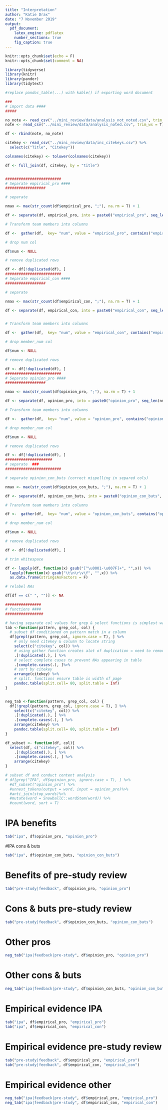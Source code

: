 ```yaml
---
title: "Interpretation"
author: "Katie Drax"
date: "7 November 2019"
output: 
  pdf_document:
    latex_engine: pdflatex
    number_sections: true
    fig_caption: true
---
```


```r
knitr::opts_chunk$set(echo = F)
knitr::opts_chunk$set(comment = NA)

library(tidyverse)
library(knitr)
library(pander)
library(tidytext)

#replace pandoc_table(...) with kable() if exporting word document

### 
# import data ####
#####

no_note <- read_csv("../mini_review/data/analysis_not_noted.csv", trim_ws = T)
note <- read_csv("../mini_review/data/analysis_noted.csv", trim_ws = T)

df <- rbind(note, no_note)

citekey <- read_csv("../mini_review/data/inc_citekeys.csv") %>%
  select(c("Title", "Citekey"))

colnames(citekey) <- tolower(colnames(citekey))

df <- full_join(df, citekey, by = "title")


#########################
# Separate empirical_pro #### 
##################

# separate

nmax <- max(str_count(df$empirical_pro, ";"), na.rm = T) + 1

df <- separate(df, empirical_pro, into = paste0("empirical_pro", seq_len(nmax)), sep = ";", fill = "warn") 

# Transform team members into columns

df <-  gather(df,  key= "num", value = "empirical_pro", contains("empirical_pro"), na.rm = F)

# drop num col

df$num <- NULL

# remove duplicated rows

df <- df[!duplicated(df), ]
#########################
# Separate empirical_con #### 
##################

# separate

nmax <- max(str_count(df$empirical_con, ";"), na.rm = T) + 1

df <- separate(df, empirical_con, into = paste0("empirical_con", seq_len(nmax)), sep = ";", fill = "warn") 


# Transform team members into columns

df <-  gather(df,  key= "num", value = "empirical_con", contains("empirical_con"), na.rm = F)

# drop member_num col

df$num <- NULL

# remove duplicated rows

df <- df[!duplicated(df), ]
#########################
# Separate opinion_pro #### 
##################

nmax <- max(str_count(df$opinion_pro, ";"), na.rm = T) + 1

df <- separate(df, opinion_pro, into = paste0("opinion_pro", seq_len(nmax)), sep = ";", fill = "warn") 

# Transform team members into columns

df <-  gather(df,  key= "num", value = "opinion_pro", contains("opinion_pro"), na.rm = F)

# drop member_num col

df$num <- NULL

# remove duplicated rows

df <- df[!duplicated(df), ]
#####################
# separate  ###
#########################

# separate opinion_con_buts (correct mispelling in separed cols)

nmax <- max(str_count(df$opinion_con_buts, ";"), na.rm = T) + 1

df <- separate(df, opinion_con_buts, into = paste0("opinion_con_buts", seq_len(nmax)), sep = ";", fill = "warn")

# Transform team members into columns

df <-  gather(df,  key= "num", value = "opinion_con_buts", contains("opinion_con_buts"), na.rm = F)

# drop member_num col

df$num <- NULL

# remove duplicated rows

df <- df[!duplicated(df), ]

# trim whitespace

df <- lapply(df, function(x) gsub("[^\u0001-\u007F]+", "",x)) %>%
  lapply(function(x) gsub("\t\n\r\v\f", "",x)) %>%
  as.data.frame(stringsAsFactors = F)

# relabel NAs

df[df == c(" ", "")] <- NA

################
# functions ####
#################

# having separate col values for grep & select functions is simplest way
tab <-function(pattern, grep_col, col) {
  # subset df conditioned on pattern match in a column
  df[grepl(pattern, grep_col, ignore.case = T), ] %>%
    # only need citekey & column to locate string
    select(c("citekey", col)) %>%
    # using gather function creates alot of duplication = need to remove them
    .[!duplicated(.), ] %>% 
    # select complete cases to prevent NAs appearing in table
    .[complete.cases(.), ]%>%
    # sort by citekey
    arrange(citekey) %>%
    # split. functions ensure table is width of page
    pandoc.table(split.cell= 80, split.table = Inf)
}


neg_tab <-function(pattern, grep_col, col) {
  df[!grepl(pattern, grep_col, ignore.case = T), ] %>%
    select(c("citekey", col)) %>%
    .[!duplicated(.), ] %>% 
    .[complete.cases(.), ] %>%
    arrange(citekey) %>%
    pandoc.table(split.cell= 80, split.table = Inf)
}

df_subset <- function(df, col){
  select(df, c("citekey", col)) %>%
    .[!duplicated(.), ] %>% 
    .[complete.cases(.), ] %>%
    arrange(citekey)
}

# subset df and conduct content analysis
# df[grep("IPA", df$opinion_pro, ignore.case = T), ] %>%
  #df_subset("opinion_pro") %>%
  #unnest_tokens(output = word, input = opinion_pro)%>%
  #anti_join(stop_words)%>%
  #mutate(word = SnowballC::wordStem(word)) %>%
  #count(word, sort = T)

```


# IPA benefits

```r
tab("ipa", df$opinion_pro, "opinion_pro")


```

\pagebreak

#IPA cons & buts

```r
tab("ipa", df$opinion_con_buts, "opinion_con_buts")


```

\pagebreak

# Benefits of pre-study review

```r

tab("pre-study|feedback", df$opinion_pro, "opinion_pro")

```

\pagebreak

# Cons & buts pre-study review

```r
tab("pre-study|feedback", df$opinion_con_buts, "opinion_con_buts")

```

\pagebreak

# Other pros

```r
neg_tab("ipa|feedback|pre-study", df$opinion_pro, "opinion_pro")
```

\pagebreak

# Other cons & buts

```r
neg_tab("ipa|feedback|pre-study", df$opinion_con_buts, "opinion_con_buts")
```

\pagebreak

# Empirical evidence IPA

```r

tab("ipa", df$empirical_pro, "empirical_pro")
tab("ipa", df$empirical_con, "empirical_con")
```

\pagebreak

# Empirical evidence pre-study review

```r
tab("pre-study|feedback", df$empirical_pro, "empirical_pro")
tab("pre-study|feedback", df$empirical_con, "empirical_con")
```

\pagebreak

# Empirical evidence other

```r
neg_tab("ipa|feedback|pre-study", df$empirical_pro, "empirical_pro")
neg_tab("ipa|feedback|pre-study", df$empirical_con, "empirical_con")

```
